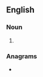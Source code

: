{{also|œnologists}}
==English==

===Noun===
{{head|en|noun form}}

# {{plural of|oenologist|lang=en}}

===Anagrams===
* {{anagrams|en|a=egilnooosst|ontologises}}